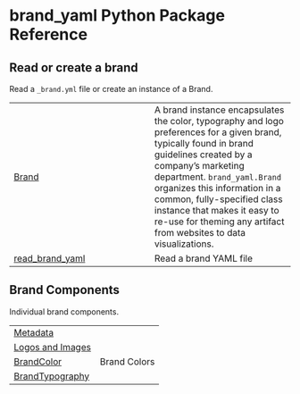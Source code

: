 # brand_yaml Python Package Reference {.doc .doc-index}

## Read or create a brand

Read a `_brand.yml` file or create an instance of a Brand.

| | |
| --- | --- |
| [Brand](#brand_yaml.Brand) | A brand instance encapsulates the color, typography and logo preferences for a given brand, typically found in brand guidelines created by a company's marketing department. `brand_yaml.Brand` organizes this information in a common, fully-specified class instance that makes it easy to re-use for theming any artifact from websites to data visualizations. |
| [read_brand_yaml](#brand_yaml.read_brand_yaml) | Read a brand YAML file |

## Brand Components

Individual brand components.

| | |
| --- | --- |
| [Metadata](meta.qmd) |  |
| [Logos and Images](logo.qmd) |  |
| [BrandColor](#brand_yaml.BrandColor) | Brand Colors |
| [BrandTypography](#brand_yaml.BrandTypography) |  |
